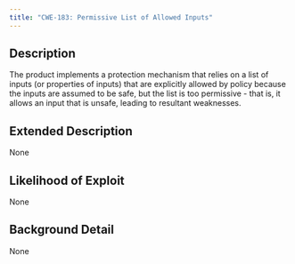 ```yaml
---
title: "CWE-183: Permissive List of Allowed Inputs"
---
```


## Description
The product implements a protection mechanism that relies on a list of inputs (or properties of inputs) that are explicitly allowed by policy because the inputs are assumed to be safe, but the list is too permissive - that is, it allows an input that is unsafe, leading to resultant weaknesses.

## Extended Description
None

## Likelihood of Exploit
None

## Background Detail
None
        